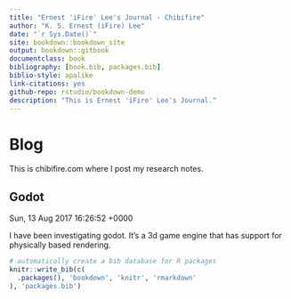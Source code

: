 ```yaml
--- 
title: "Ernest 'iFire' Lee's Journal - Chibifire"
author: "K. S. Ernest (iFire) Lee"
date: "`r Sys.Date()`"
site: bookdown::bookdown_site
output: bookdown::gitbook
documentclass: book
bibliography: [book.bib, packages.bib]
biblio-style: apalike
link-citations: yes
github-repo: rstudio/bookdown-demo
description: "This is Ernest 'iFire' Lee's Journal."
---
```


# Blog {#intro}

This is chibifire.com where I post my research notes.

## Godot

<time datetime="2017-08-13T16:26:52+00:00">
  Sun, 13 Aug 2017 16:26:52 +0000
</time>

I have been investigating godot. It's a 3d game engine that has support for physically based rendering.

```r
# automatically create a bib database for R packages
knitr::write_bib(c(
  .packages(), 'bookdown', 'knitr', 'rmarkdown'
), 'packages.bib')
```
